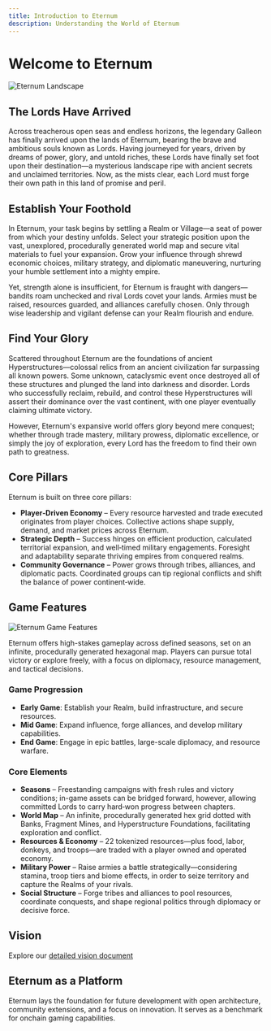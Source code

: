 ```yaml
---
title: Introduction to Eternum
description: Understanding the World of Eternum
---
```


# Welcome to Eternum

<img src="/images/covers/01.png" alt="Eternum Landscape" className="w-full rounded-lg my-6" />

## The Lords Have Arrived

Across treacherous open seas and endless horizons, the legendary Galleon has finally arrived upon the lands of Eternum,
bearing the brave and ambitious souls known as Lords. Having journeyed for years, driven by dreams of power, glory, and
untold riches, these Lords have finally set foot upon their destination—a mysterious landscape ripe with ancient secrets
and unclaimed territories. Now, as the mists clear, each Lord must forge their own path in this land of promise and
peril.

## Establish Your Foothold

In Eternum, your task begins by settling a Realm or Village—a seat of power from which your destiny unfolds. Select your
strategic position upon the vast, unexplored, procedurally generated world map and secure vital materials to fuel your
expansion. Grow your influence through shrewd economic choices, military strategy, and diplomatic maneuvering, nurturing
your humble settlement into a mighty empire.

Yet, strength alone is insufficient, for Eternum is fraught with dangers—bandits roam unchecked and rival Lords covet
your lands. Armies must be raised, resources guarded, and alliances carefully chosen. Only through wise leadership and
vigilant defense can your Realm flourish and endure.

## Find Your Glory

Scattered throughout Eternum are the foundations of ancient Hyperstructures—colossal relics from an ancient civilization
far surpassing all known powers. Some unknown, cataclysmic event once destroyed all of these structures and plunged the
land into darkness and disorder. Lords who successfully reclaim, rebuild, and control these Hyperstructures will assert
their dominance over the vast continent, with one player eventually claiming ultimate victory.

However, Eternum's expansive world offers glory beyond mere conquest; whether through trade mastery, military prowess,
diplomatic excellence, or simply the joy of exploration, every Lord has the freedom to find their own path to greatness.

## Core Pillars

Eternum is built on three core pillars:

- **Player‑Driven Economy** – Every resource harvested and trade executed originates from player choices. Collective
  actions shape supply, demand, and market prices across Eternum.
- **Strategic Depth** – Success hinges on efficient production, calculated territorial expansion, and well‑timed
  military engagements. Foresight and adaptability separate thriving empires from conquered realms.
- **Community Governance** – Power grows through tribes, alliances, and diplomatic pacts. Coordinated groups can tip
  regional conflicts and shift the balance of power continent‑wide.

## Game Features

<img src="/images/covers/02.png" alt="Eternum Game Features" className="w-full rounded-lg my-6" />

Eternum offers high-stakes gameplay across defined seasons, set on an infinite, procedurally generated hexagonal map.
Players can pursue total victory or explore freely, with a focus on diplomacy, resource management, and tactical
decisions.

### Game Progression

- **Early Game**: Establish your Realm, build infrastructure, and secure resources.
- **Mid Game**: Expand influence, forge alliances, and develop military capabilities.
- **End Game**: Engage in epic battles, large-scale diplomacy, and resource warfare.

### Core Elements

- **Seasons** – Freestanding campaigns with fresh rules and victory conditions; in-game assets can be bridged forward,
  however, allowing committed Lords to carry hard‑won progress between chapters.
- **World Map** – An infinite, procedurally generated hex grid dotted with Banks, Fragment Mines, and Hyperstructure
  Foundations, facilitating exploration and conflict.
- **Resources & Economy** – 22 tokenized resources—plus food, labor, donkeys, and troops—are traded with a player owned
  and operated economy.
- **Military Power** – Raise armies a battle strategically—considering stamina, troop tiers and biome effects, in order
  to seize territory and capture the Realms of your rivals.
- **Social Structure** – Forge tribes and alliances to pool resources, coordinate conquests, and shape regional politics
  through diplomacy or decisive force.

## Vision

Explore our
[detailed vision document](https://github.com/BibliothecaDAO/world-guide/blob/main/realms-world-guide-v1.0.0.pdf)

## Eternum as a Platform

Eternum lays the foundation for future development with open architecture, community extensions, and a focus on
innovation. It serves as a benchmark for onchain gaming capabilities.
